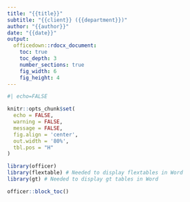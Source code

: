 ```yaml
---
title: "{{title}}"
subtitle: "{{client}} ({{department}})"
author: "{{author}}"
date: "{{date}}"
output:
  officedown::rdocx_document:
    toc: true
    toc_depth: 3
    number_sections: true
    fig_width: 6
    fig_height: 4
---
```


```r
#| echo=FALSE

knitr::opts_chunk$set(
  echo = FALSE,
  warning = FALSE,
  message = FALSE,
  fig.align = 'center',
  out.width = '80%',
  tbl.pos = "H"
)
```

```r
library(officer)
library(flextable) # Needed to display flextables in Word
library(gt) # Needed to display gt tables in Word
```

```r
officer::block_toc()
```
